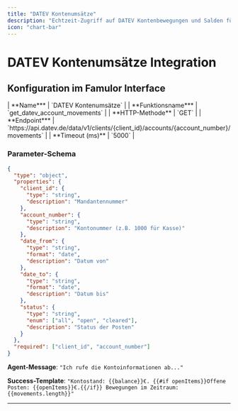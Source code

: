 ```yaml
---
title: "DATEV Kontenumsätze"
description: "Echtzeit-Zugriff auf DATEV Kontenbewegungen und Salden für Liquiditätsmanagement während Geschäftsgesprächem"
icon: "chart-bar"
---
```


# DATEV Kontenumsätze Integration

## Konfiguration im Famulor Interface

<Tabs>
  <Tab title="Werkzeugdetails">
    | **Name*** | `DATEV Kontenumsätze` |
    | **Funktionsname*** | `get_datev_account_movements` |
    | **HTTP-Methode** | `GET` |
    | **Endpoint*** | `https://api.datev.de/data/v1/clients/{client_id}/accounts/{account_number}/movements` |
    | **Timeout (ms)** | `5000` |
  </Tab>
</Tabs>

### Parameter-Schema

```json
{
  "type": "object",
  "properties": {
    "client_id": {
      "type": "string",
      "description": "Mandantennummer"
    },
    "account_number": {
      "type": "string",
      "description": "Kontonummer (z.B. 1000 für Kasse)"
    },
    "date_from": {
      "type": "string",
      "format": "date",
      "description": "Datum von"
    },
    "date_to": {
      "type": "string",
      "format": "date", 
      "description": "Datum bis"
    },
    "status": {
      "type": "string",
      "enum": ["all", "open", "cleared"],
      "description": "Status der Posten"
    }
  },
  "required": ["client_id", "account_number"]
}
```

**Agent-Message**: `"Ich rufe die Kontoinformationen ab..."`

**Success-Template**: `"Kontostand: {{balance}}€. {{#if openItems}}Offene Posten: {{openItems}}€.{{/if}} Bewegungen im Zeitraum: {{movements.length}}"`

---
